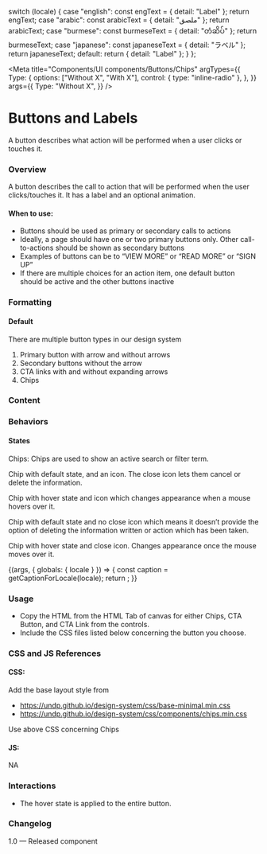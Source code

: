 
  switch (locale) {
    case "english":
      const engText = { detail: "Label" };
      return engText;
    case "arabic":
      const arabicText = { detail: "ملصق" };
      return arabicText;
    case "burmese":
      const burmeseText = { detail: "တံဆိပ်" };
      return burmeseText;
    case "japanese":
      const japaneseText = { detail: "ラベル" };
      return japaneseText;
    default:
      return { detail: "Label" };
  }
};

<Meta
  title="Components/UI components/Buttons/Chips"
  argTypes={{
    Type: {
      options: ["Without X", "With X"],
      control: { type: "inline-radio" },
    },
  }}
  args={{
    Type: "Without X",
  }}
/>

# Buttons and Labels

A button describes what action will be performed when a user clicks or touches it.

### Overview

A button describes the call to action that will be performed when the user clicks/touches it. It has a label and an optional animation.

#### When to use:

- Buttons should be used as primary or secondary calls to actions
- Ideally, a page should have one or two primary buttons only. Other call-to-actions should be shown as secondary buttons
- Examples of buttons can be to “VIEW MORE” or “READ MORE” or “SIGN UP”
- If there are multiple choices for an action item, one default button should be active and the other buttons inactive

### Formatting

#### Default

There are multiple button types in our design system

1. Primary button with arrow and without arrows
2. Secondary buttons without the arrow
3. CTA links with and without expanding arrows
4. Chips

### Content

### Behaviors

#### States

Chips: Chips are used to show an active search or filter term.

Chip with default state, and an icon. The close icon lets them cancel or delete the information.

Chip with hover state and icon which changes appearance when a mouse hovers over it.

Chip with default state and no close icon which means it doesn’t provide the option of deleting the information written or action which has been taken.

Chip with hover state and close icon. Changes appearance once the mouse moves over it.

<Canvas>
  <Story name="Chips">
    {(args, { globals: { locale } }) => {
      const caption = getCaptionForLocale(locale);
      return <Chips label={caption.detail} {...args}></Chips>;
    }}
  </Story>
</Canvas>

### Usage

- Copy the HTML from the HTML Tab of canvas for either Chips, CTA Button, and CTA Link from the controls.
- Include the CSS files listed below concerning the button you choose.

### CSS and JS References

#### CSS:

Add the base layout style from

- https://undp.github.io/design-system/css/base-minimal.min.css
- https://undp.github.io/design-system/css/components/chips.min.css

Use above CSS concerning Chips

#### JS:

NA

### Interactions

- The hover state is applied to the entire button.

### Changelog

1.0 — Released component
